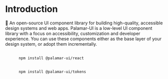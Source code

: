 

<Meta title="Overview/Introduction" />

# Introduction

<div style={{
  display: 'flex',
  flexDirection: 'column', 
  gap: '1rem',  
}}>
  <span
    style={{
      fontSize: '16px',
      color: '#A9A9B2'
    }}
  >
    🚀 An open-source UI component library for building high-quality, 
    accessible design systems and web apps.
  </span>
  <span
    style={{ 
      fontSize: '16px',
      color: '#fff'
    }}
  >
    Palamar-UI is a low-level UI component library with a focus on accessibility, customization and developer experience. 
    You can use these components either as the base layer of your design system, or adopt them incrementally.
  </span>

  <pre
    style={{
      display: 'flex',
      flexDirection: 'column',
      gap: '0.51rem',
    }}
  >
    <code>      
      npm install @palamar-ui/react             
    </code>
    <code>
      npm install @palamar-ui/tokens 
    </code>  
  </pre> 
  
</div>